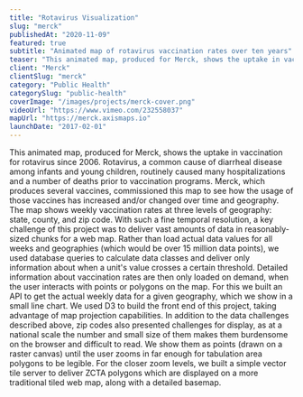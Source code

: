 ```yaml
---
title: "Rotavirus Visualization"
slug: "merck"
publishedAt: "2020-11-09"
featured: true
subtitle: "Animated map of rotavirus vaccination rates over ten years"
teaser: "This animated map, produced for Merck, shows the uptake in vaccination for rotavirus since 2006."
client: "Merck"
clientSlug: "merck"
category: "Public Health"
categorySlug: "public-health"
coverImage: "/images/projects/merck-cover.png"
videoUrl: "https://www.vimeo.com/232558037"
mapUrl: "https://merck.axismaps.io"
launchDate: "2017-02-01"
---
```

This animated map, produced for Merck, shows the uptake in vaccination for rotavirus since 2006. Rotavirus, a common cause of diarrheal disease among infants and young children, routinely caused many hospitalizations and a number of deaths prior to vaccination programs. Merck, which produces several vaccines, commissioned this map to see how the usage of those vaccines has increased and/or changed over time and geography.
The map shows weekly vaccination rates at three levels of geography: state, county, and zip code. With such a fine temporal resolution, a key challenge of this project was to deliver vast amounts of data in reasonably-sized chunks for a web map. Rather than load actual data values for all weeks and geographies (which would be over 15 million data points), we used database queries to calculate data classes and deliver only information about when a unit's value crosses a certain threshold. Detailed information about vaccination rates are then only loaded on demand, when the user interacts with points or polygons on the map. For this we built an API to get the actual weekly data for a given geography, which we show in a small line chart.
We used D3 to build the front end of this project, taking advantage of map projection capabilities. In addition to the data challenges described above, zip codes also presented challenges for display, as at a national scale the number and small size of them makes them burdensome on the browser and difficult to read. We show them as points (drawn on a raster canvas) until the user zooms in far enough for tabulation area polygons to be legible. For the closer zoom levels, we built a simple vector tile server to deliver ZCTA polygons which are displayed on a more traditional tiled web map, along with a detailed basemap.
